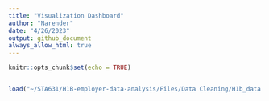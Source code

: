 ```yaml
---
title: "Visualization Dashboard"
author: "Narender"
date: "4/26/2023"
output: github_document
always_allow_html: true
---
```


```r
knitr::opts_chunk$set(echo = TRUE)
```


```r
```


```r
load("~/STA631/H1B-employer-data-analysis/Files/Data Cleaning/H1b_data.RData")
```


```r
```

